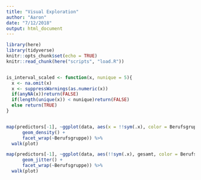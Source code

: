 ```yaml
---
title: "Visual Exploration"
author: "Aaron"
date: "7/12/2018"
output: html_document
---
```


```r
library(here)
library(tidyverse)
knitr::opts_chunk$set(echo = TRUE)
knitr::read_chunk(here("scripts", "load.R"))
```

```r
```

```r
is_interval_scaled <- function(x, nunique = 5){
  x <- na.omit(x)
  x <- suppressWarnings(as.numeric(x))
  if(anyNA(x))return(FALSE)
  if(length(unique(x)) < nunique)return(FALSE)
  else return(TRUE)
}
```

```r
```

```r
map(predictors[-1], ~ggplot(data, aes(x = !!sym(.x), color = Berufsgruppe)) +
      geom_density() +
      facet_wrap(~Berufsgruppe)) %>%
  walk(plot)
```

```r
map(predictors[-1], ~ggplot(data, aes(!!sym(.x), gesamt, color = Berufsgruppe)) +
      geom_jitter() +
      facet_wrap(~Berufsgruppe)) %>%
  walk(plot)
```


